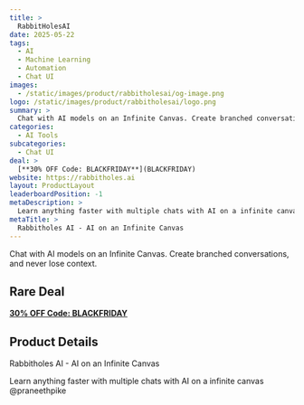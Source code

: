```yaml
---
title: >
  RabbitHolesAI
date: 2025-05-22
tags:
  - AI
  - Machine Learning
  - Automation
  - Chat UI
images:
  - /static/images/product/rabbitholesai/og-image.png
logo: /static/images/product/rabbitholesai/logo.png
summary: >
  Chat with AI models on an Infinite Canvas. Create branched conversations, and never lose context.
categories:
  - AI Tools
subcategories:
  - Chat UI
deal: >
  [**30% OFF Code: BLACKFRIDAY**](BLACKFRIDAY)
website: https://rabbitholes.ai
layout: ProductLayout
leaderboardPosition: -1
metaDescription: >
  Learn anything faster with multiple chats with AI on a infinite canvas @praneethpike
metaTitle: >
  Rabbitholes AI - AI on an Infinite Canvas
---
```

Chat with AI models on an Infinite Canvas. Create branched conversations, and never lose context.

## Rare Deal

[**30% OFF Code: BLACKFRIDAY**](BLACKFRIDAY)

## Product Details

Rabbitholes AI - AI on an Infinite Canvas

Learn anything faster with multiple chats with AI on a infinite canvas @praneethpike
